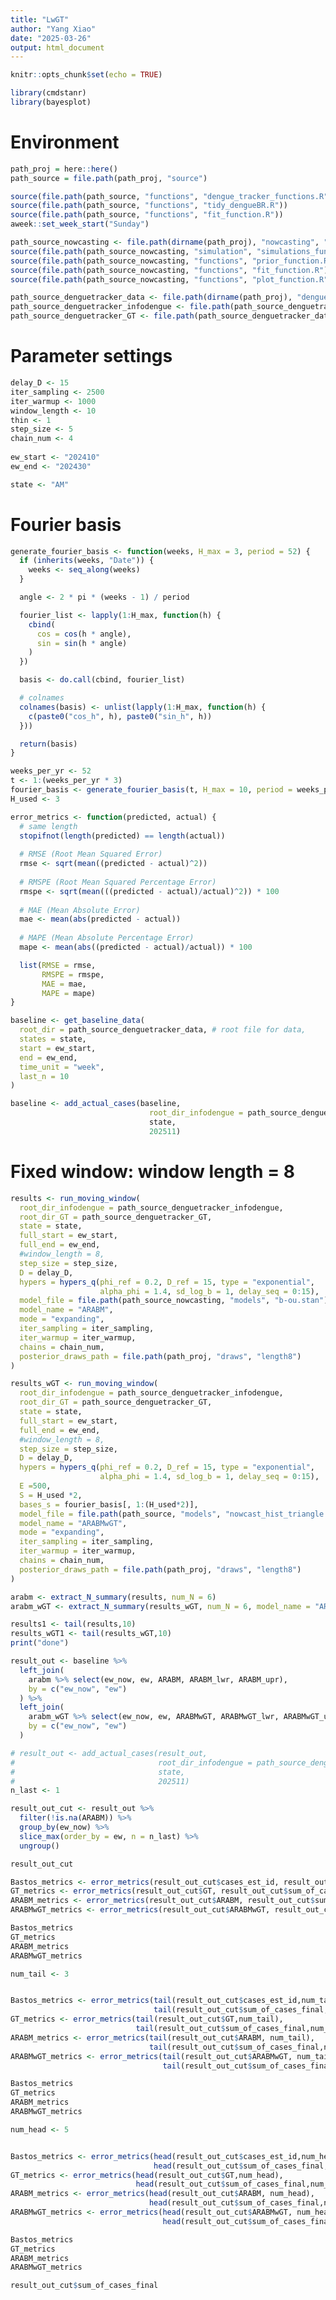 ```yaml
---
title: "LwGT"
author: "Yang Xiao"
date: "2025-03-26"
output: html_document
---
```

```r
knitr::opts_chunk$set(echo = TRUE)

library(cmdstanr)
library(bayesplot)
```

# Environment
```r

path_proj = here::here()
path_source = file.path(path_proj, "source")

source(file.path(path_source, "functions", "dengue_tracker_functions.R"))
source(file.path(path_source, "functions", "tidy_dengueBR.R"))
source(file.path(path_source, "functions", "fit_function.R"))
aweek::set_week_start("Sunday")

path_source_nowcasting <- file.path(dirname(path_proj), "nowcasting", "source")
source(file.path(path_source_nowcasting, "simulation", "simulations_functions_final.R"))
source(file.path(path_source_nowcasting, "functions", "prior_function.R"))
source(file.path(path_source_nowcasting, "functions", "fit_function.R"))
source(file.path(path_source_nowcasting, "functions", "plot_function.R"))

path_source_denguetracker_data <- file.path(dirname(path_proj), "dengue-tracker/data/weekly_data/")
path_source_denguetracker_infodengue <- file.path(path_source_denguetracker_data, "infodengue")
path_source_denguetracker_GT <- file.path(path_source_denguetracker_data, "gtrends")
```
# Parameter settings
```r
delay_D <- 15
iter_sampling <- 2500
iter_warmup <- 1000
window_length <- 10
thin <- 1
step_size <- 5
chain_num <- 4
 
ew_start <- "202410"
ew_end <- "202430"

state <- "AM"
```

# Fourier basis
```r
generate_fourier_basis <- function(weeks, H_max = 3, period = 52) {
  if (inherits(weeks, "Date")) {
    weeks <- seq_along(weeks)
  }

  angle <- 2 * pi * (weeks - 1) / period

  fourier_list <- lapply(1:H_max, function(h) {
    cbind(
      cos = cos(h * angle),
      sin = sin(h * angle)
    )
  })

  basis <- do.call(cbind, fourier_list)

  # colnames
  colnames(basis) <- unlist(lapply(1:H_max, function(h) {
    c(paste0("cos_h", h), paste0("sin_h", h))
  }))

  return(basis)
}

weeks_per_yr <- 52
t <- 1:(weeks_per_yr * 3)
fourier_basis <- generate_fourier_basis(t, H_max = 10, period = weeks_per_yr)
H_used <- 3
```


```r
error_metrics <- function(predicted, actual) {
  # same length
  stopifnot(length(predicted) == length(actual))
  
  # RMSE (Root Mean Squared Error)
  rmse <- sqrt(mean((predicted - actual)^2))
  
  # RMSPE (Root Mean Squared Percentage Error)
  rmspe <- sqrt(mean(((predicted - actual)/actual)^2)) * 100
  
  # MAE (Mean Absolute Error)
  mae <- mean(abs(predicted - actual))
  
  # MAPE (Mean Absolute Percentage Error)
  mape <- mean(abs((predicted - actual)/actual)) * 100

  list(RMSE = rmse,
       RMSPE = rmspe,
       MAE = mae,
       MAPE = mape)
}

```

```r
baseline <- get_baseline_data(
  root_dir = path_source_denguetracker_data, # root file for data,
  states = state,
  start = ew_start,
  end = ew_end,
  time_unit = "week",
  last_n = 10
)

baseline <- add_actual_cases(baseline, 
                               root_dir_infodengue = path_source_denguetracker_infodengue,
                               state,
                               202511)

```

# Fixed window: window length = 8
```r
results <- run_moving_window(
  root_dir_infodengue = path_source_denguetracker_infodengue,
  root_dir_GT = path_source_denguetracker_GT,
  state = state,
  full_start = ew_start,
  full_end = ew_end,
  #window_length = 8,
  step_size = step_size,
  D = delay_D,
  hypers = hypers_q(phi_ref = 0.2, D_ref = 15, type = "exponential",
                    alpha_phi = 1.4, sd_log_b = 1, delay_seq = 0:15),
  model_file = file.path(path_source_nowcasting, "models", "b-ou.stan"),
  model_name = "ARABM",
  mode = "expanding",
  iter_sampling = iter_sampling,
  iter_warmup = iter_warmup,
  chains = chain_num,
  posterior_draws_path = file.path(path_proj, "draws", "length8")
)

results_wGT <- run_moving_window(
  root_dir_infodengue = path_source_denguetracker_infodengue,
  root_dir_GT = path_source_denguetracker_GT,
  state = state,
  full_start = ew_start, 
  full_end = ew_end,
  #window_length = 8,
  step_size = step_size,
  D = delay_D,
  hypers = hypers_q(phi_ref = 0.2, D_ref = 15, type = "exponential",
                    alpha_phi = 1.4, sd_log_b = 1, delay_seq = 0:15),
  E =500,
  S = H_used *2,
  bases_s = fourier_basis[, 1:(H_used*2)],
  model_file = file.path(path_source, "models", "nowcast_hist_triangle.stan"),
  model_name = "ARABMwGT",
  mode = "expanding",
  iter_sampling = iter_sampling,
  iter_warmup = iter_warmup,
  chains = chain_num,
  posterior_draws_path = file.path(path_proj, "draws", "length8")
)

arabm <- extract_N_summary(results, num_N = 6)
arabm_wGT <- extract_N_summary(results_wGT, num_N = 6, model_name = "ARABMwGT")

results1 <- tail(results,10)
results_wGT1 <- tail(results_wGT,10)
print("done")
```

```r
result_out <- baseline %>%
  left_join(
    arabm %>% select(ew_now, ew, ARABM, ARABM_lwr, ARABM_upr),
    by = c("ew_now", "ew")
  ) %>%
  left_join(
    arabm_wGT %>% select(ew_now, ew, ARABMwGT, ARABMwGT_lwr, ARABMwGT_upr),
    by = c("ew_now", "ew")
  ) 

# result_out <- add_actual_cases(result_out, 
#                                root_dir_infodengue = path_source_denguetracker_infodengue,
#                                state,
#                                202511) 
n_last <- 1

result_out_cut <- result_out %>%
  filter(!is.na(ARABM)) %>%
  group_by(ew_now) %>%
  slice_max(order_by = ew, n = n_last) %>%  
  ungroup()

result_out_cut

Bastos_metrics <- error_metrics(result_out_cut$cases_est_id, result_out_cut$sum_of_cases_final)
GT_metrics <- error_metrics(result_out_cut$GT, result_out_cut$sum_of_cases_final)
ARABM_metrics <- error_metrics(result_out_cut$ARABM, result_out_cut$sum_of_cases_final)
ARABMwGT_metrics <- error_metrics(result_out_cut$ARABMwGT, result_out_cut$sum_of_cases_final)

Bastos_metrics
GT_metrics 
ARABM_metrics
ARABMwGT_metrics
```

```r
num_tail <- 3


Bastos_metrics <- error_metrics(tail(result_out_cut$cases_est_id,num_tail), 
                                tail(result_out_cut$sum_of_cases_final,num_tail))
GT_metrics <- error_metrics(tail(result_out_cut$GT,num_tail),
                            tail(result_out_cut$sum_of_cases_final,num_tail))
ARABM_metrics <- error_metrics(tail(result_out_cut$ARABM, num_tail),
                               tail(result_out_cut$sum_of_cases_final,num_tail))
ARABMwGT_metrics <- error_metrics(tail(result_out_cut$ARABMwGT, num_tail),
                                  tail(result_out_cut$sum_of_cases_final,num_tail))

Bastos_metrics
GT_metrics 
ARABM_metrics
ARABMwGT_metrics
```
```r
num_head <- 5


Bastos_metrics <- error_metrics(head(result_out_cut$cases_est_id,num_head), 
                                head(result_out_cut$sum_of_cases_final,num_head))
GT_metrics <- error_metrics(head(result_out_cut$GT,num_head),
                            head(result_out_cut$sum_of_cases_final,num_head))
ARABM_metrics <- error_metrics(head(result_out_cut$ARABM, num_head),
                               head(result_out_cut$sum_of_cases_final,num_head))
ARABMwGT_metrics <- error_metrics(head(result_out_cut$ARABMwGT, num_head),
                                  head(result_out_cut$sum_of_cases_final,num_head))

Bastos_metrics
GT_metrics 
ARABM_metrics
ARABMwGT_metrics
```

```r
result_out_cut$sum_of_cases_final
```


